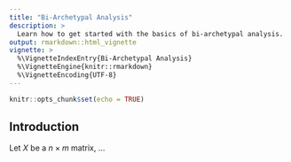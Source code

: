 ```yaml
---
title: "Bi-Archetypal Analysis"
description: >
  Learn how to get started with the basics of bi-archetypal analysis.
output: rmarkdown::html_vignette
vignette: >
  %\VignetteIndexEntry{Bi-Archetypal Analysis}
  %\VignetteEngine{knitr::rmarkdown}
  %\VignetteEncoding{UTF-8}
---
```


```r
knitr::opts_chunk$set(echo = TRUE)
```

## Introduction

Let $X$ be a $n\times m$ matrix, ...